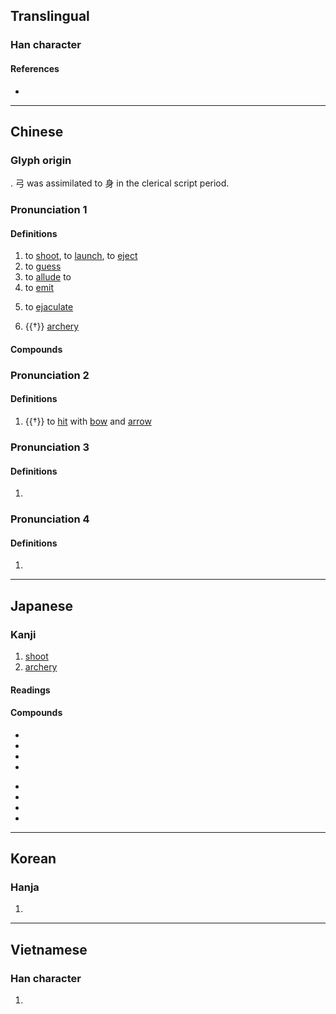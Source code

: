 {{character info/new}}
==Translingual==

===Han character===
{{Han char|rn=41|rad=寸|as=07|sn=10|four=24200|canj=HHDI|ids=⿰身寸}}

====References====
* {{Han ref|kx=0294.130|dkj=07434|dj=0582.080|hdz=10506.100|uh=5C04|ud=23556|bh=AE67|bd=44647}}

----

==Chinese==
{{zh-forms}}

===Glyph origin===
{{Han etym}}
{{Han compound|弓|寸|t1=bow|t2=hand, wrist|ls=ic}}. 弓 was assimilated to 身 in the clerical script period.

===Pronunciation 1===
{{zh-pron
|m=shè
|c=se6
|h=pfs=sa
|mn=siā
|mn-t=sia7
|mc=2
|oc=1,1
|ma=y
|cat=v,n
}}

====Definitions====
{{zh-hanzi}}

# to [[shoot]], to [[launch]], to [[eject]]
# to [[guess]]
# to [[allude]] to
# to [[emit]]
# {{lb|zh|colloquial}} to [[ejaculate]]
# {{†}} [[archery]]

====Compounds====
{{zh-der|射程|射電天文學|射電望遠鏡|射擊|射箭|射界|射精|射口|射獵|射流技術|射門|射頻|射手|射線|射影|一射|亂反射|伽瑪射線|侖琴射線|光華射目|光輻射|入射線|入射角|制壓射擊|占射|反射|反射線|反射角|反射運動|反射鏡|后羿射日|君射臣決|含沙射影|噴射|噴射引擎|噴射推進|噴射機|噴射氣流|噴射泵|噴射飛機|大氣折射|太陽輻射|如皋射雉|姑射神人|宇宙射線|實彈射擊|射中|射侯|射利|射工|射控雷達|射日|射柳|射殺|射水器|射沓|射流|射生|射石飲羽|射禮|射策|射精管|射糧|射聲|射覆|射鉤|射魚|射魚指天|射鵰手|對空射擊|巴氏反射|平射炮|弋不射宿|彈射|影射|投射|投射作用|折射|折射線|折射角|掃射|掩護射擊|攢射|放射|放射化學|放射性|放射汙染|放射源|放射線|散射|斜射|日射角|映射|暗射|暗射地圖|曲射炮|有效射程|李廣射虎|條件反射|水射流|注射|注射劑|注射器|注射筒|游離輻射|漫反射|照射|照明射擊|熱輻射|發射|發射器|發射控制|發射星雲|發射機|發射臺|發射點|皮下注射|直射|破壞射擊|神射手|繞射|聊城射書|肌肉注射|背景輻射|膝反射|藐姑射|衍射|豔射|貝他射線|輻射|輻射塵|輻射治療|輻射滅菌|輻射熱|輻射病|輻射線|輻射能|輻射落塵|輻射計|轅門射戟|連射|邀名射利|鄉射禮|野戰射擊|金光四射|錢王射潮|鐳射|鐳射唱片|鐳射氣|阿伐射線|陰極射線|陽極射線|雷射|雷射刀|雷射唱片|雷射唱盤|雷射攝影|雷射音響|靜脈注射|預防注射|飛靶射擊|騎射|高射炮|射出}}

===Pronunciation 2===
{{zh-pron
|m=shí,shè
|c=sik6,se6
|mn=se̍k
|dial=n
|mc=4
|oc=2,3
|ma=y
|cat=v
}}

====Definitions====
{{zh-hanzi}}

# {{†}} to [[hit]] with [[bow]] and [[arrow]]

===Pronunciation 3===
{{zh-pron
|m=yè
|c=je6
|mn=ià
|dial=n
|mc=1
|oc=n,2
|ma=y
|cat=v
}}

====Definitions====
{{zh-hanzi}}

# {{zh-only|射干||僕射}}

===Pronunciation 4===
{{zh-pron
|m=yì,shè
|c=jik6
|mn=e̍k
|dial=n
|mc=3
|oc=n,4
|ma=y
|cat=v
}}

====Definitions====
{{zh-hanzi}}

# {{zh-only|無射}}

{{zh-cat|Elementary}}

----

==Japanese==

===Kanji===
{{ja-kanji|grade=6|rs=寸07}}

# [[shoot]]
# [[archery]]

====Readings====
{{ja-readings
|goon=じゃ, や, やく
|kanon=しゃ, や, えき
|on=せき
|kun=い-る, あ-てる, さ-す, いとう, あきる
|nanori=い, いり
}}

====Compounds====
{{der-top|Compounds}}
* {{ja-r|射撃|しゃげき|[[marksmanship]]}}
* {{ja-l|射光}}
* {{ja-r|射幸心|しゃこうしん|[[passion]] for [[gambling]]}}
* {{ja-r|射程|しゃてい|[[range]] of a [[firearm]]}}
{{der-mid}}
* {{ja-r|射的|しゃてき|[[target]] [[practice]]}}
* {{ja-l|射覆}}
* {{ja-r|射利|しゃり|[[love]] of [[money]]}}
* {{ja-r|射手座|いてざ|[[Sagittarius]] ([[astrology]])}}
{{der-bottom}}

----

==Korean==

===Hanja===
{{ko-hanja|hangeul=[[사]], [[석]]|rv=sa, seok|mr=sa, sŏk}}

# {{rfdef|ko|sort=寸07}}

----

==Vietnamese==

===Han character===
{{vi-hantu|[[xạ]], [[dạ]], [[dịch]]|rs=寸07}}

# {{rfdef|vi|sort=寸07}}